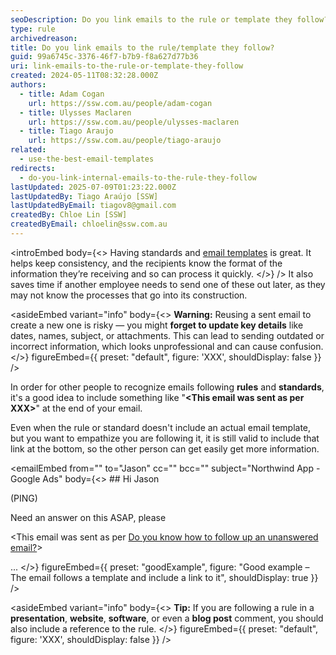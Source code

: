 ```yaml
---
seoDescription: Do you link emails to the rule or template they follow?
type: rule
archivedreason:
title: Do you link emails to the rule/template they follow?
guid: 99a6745c-3376-46f7-b7b9-f8a627d77b36
uri: link-emails-to-the-rule-or-template-they-follow
created: 2024-05-11T08:32:28.000Z
authors:
  - title: Adam Cogan
    url: https://ssw.com.au/people/adam-cogan
  - title: Ulysses Maclaren
    url: https://ssw.com.au/people/ulysses-maclaren
  - title: Tiago Araujo
    url: https://ssw.com.au/people/tiago-araujo
related:
  - use-the-best-email-templates
redirects:
  - do-you-link-internal-emails-to-the-rule-they-follow
lastUpdated: 2025-07-09T01:23:22.000Z
lastUpdatedBy: Tiago Araújo [SSW]
lastUpdatedByEmail: tiagov8@gmail.com
createdBy: Chloe Lin [SSW]
createdByEmail: chloelin@ssw.com.au
---
```


<introEmbed
  body={<>
Having standards and [email templates](/use-the-best-email-templates) is great. It helps keep consistency, and the recipients know the format of the information they’re receiving and so can process it quickly.
  </>}
/>
It also saves time if another employee needs to send one of these out later, as they may not know the processes that go into its construction.

<asideEmbed
  variant="info"
  body={<>
    **Warning:** Reusing a sent email to create a new one is risky — you might **forget to update key details** like dates, names, subject, or attachments. This can lead to sending outdated or incorrect information, which looks unprofessional and can cause confusion.
  </>}
  figureEmbed={{
    preset: "default",
    figure: 'XXX',
    shouldDisplay: false
  }}
/>

In order for other people to recognize emails following **rules** and **standards**, it's a good idea to include something like "**\<This email was sent as per XXX\>**" at the end of your email.

Even when the rule or standard doesn't include an actual email template, but you want to empathize you are following it, it is still valid to include that link at the bottom, so the other person can get easily get more information.

<emailEmbed
  from=""
  to="Jason"
  cc=""
  bcc=""
  subject="Northwind App - Google Ads"
  body={<>
    ## Hi Jason

(PING)

Need an answer on this ASAP, please

\<This email was sent as per [Do you know how to follow up an unanswered email?](/do-you-know-how-to-follow-up-an-unanswered-email)&gt;

...
  </>}
  figureEmbed={{
    preset: "goodExample",
    figure: "Good example – The email follows a template and include a link to it",
    shouldDisplay: true
  }}
/>

<asideEmbed
  variant="info"
  body={<>
    **Tip:** If you are following a rule in a **presentation**, **website**, **software**, or even a **blog post** comment, you should also include a reference to the rule.
  </>}
  figureEmbed={{
    preset: "default",
    figure: 'XXX',
    shouldDisplay: false
  }}
/>
